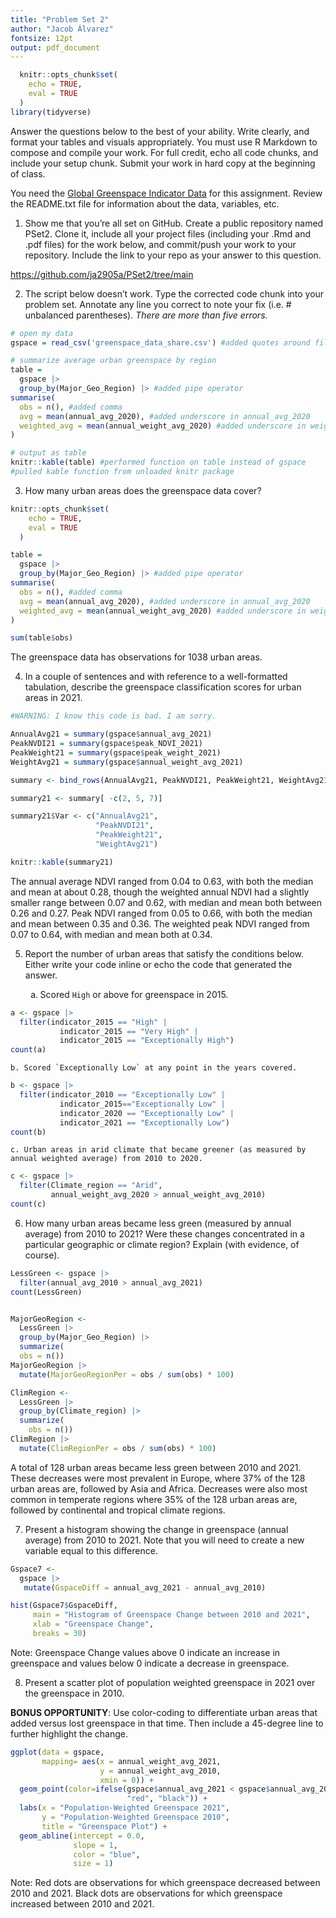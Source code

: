 ```yaml
---
title: "Problem Set 2"
author: "Jacob Álvarez"
fontsize: 12pt
output: pdf_document
---
```


```r
  knitr::opts_chunk$set(
    echo = TRUE, 
    eval = TRUE
  )
library(tidyverse)
```

Answer the questions below to the best of your ability. Write clearly, and format your tables and visuals appropriately. You must use R Markdown to compose and compile your work. For full credit, echo all code chunks, and include your setup chunk. Submit your work in hard copy at the beginning of class.

You need the [Global Greenspace Indicator Data](https://dataverse.harvard.edu/dataset.xhtml?persistentId=doi:10.7910/DVN/TMWYHB) for this assignment. Review the README.txt file for information about the data, variables, etc.

1.  Show me that you're all set on GitHub. Create a public repository named PSet2. Clone it, include all your project files (including your .Rmd and .pdf files) for the work below, and commit/push your work to your repository. Include the link to your repo as your answer to this question.

<https://github.com/ja2905a/PSet2/tree/main>

2.  The script below doesn't work. Type the corrected code chunk into your problem set. Annotate any line you correct to note your fix (i.e. \# unbalanced parentheses). *There are more than five errors.*

```r

# open my data
gspace = read_csv('greenspace_data_share.csv') #added quotes around file name

# summarize average urban greenspace by region
table = 
  gspace |>
  group_by(Major_Geo_Region) |> #added pipe operator
summarise(
  obs = n(), #added comma
  avg = mean(annual_avg_2020), #added underscore in annual_avg_2020
  weighted_avg = mean(annual_weight_avg_2020) #added underscore in weighted_avg
)

# output as table
knitr::kable(table) #performed function on table instead of gspace
#pulled kable function from unloaded knitr package

```

3.  How many urban areas does the greenspace data cover?

```r
knitr::opts_chunk$set(
    echo = TRUE, 
    eval = TRUE
  )

table = 
  gspace |>
  group_by(Major_Geo_Region) |> #added pipe operator
summarise(
  obs = n(), #added comma
  avg = mean(annual_avg_2020), #added underscore in annual_avg_2020
  weighted_avg = mean(annual_weight_avg_2020) #added underscore in weighted_avg
)

sum(table$obs)

```

The greenspace data has observations for 1038 urban areas.

4.  In a couple of sentences and with reference to a well-formatted tabulation, describe the greenspace classification scores for urban areas in 2021.

```r

#WARNING: I know this code is bad. I am sorry.

AnnualAvg21 = summary(gspace$annual_avg_2021)
PeakNVDI21 = summary(gspace$peak_NDVI_2021)
PeakWeight21 = summary(gspace$peak_weight_2021)
WeightAvg21 = summary(gspace$annual_weight_avg_2021)

summary <- bind_rows(AnnualAvg21, PeakNVDI21, PeakWeight21, WeightAvg21)

summary21 <- summary[ -c(2, 5, 7)]

summary21$Var <- c("AnnualAvg21",
                   "PeakNVDI21",
                   "PeakWeight21",
                   "WeightAvg21")

knitr::kable(summary21)

```

The annual average NDVI ranged from 0.04 to 0.63, with both the median and mean at about 0.28, though the weighted annual NDVI had a slightly smaller range between 0.07 and 0.62, with median and mean both between 0.26 and 0.27. Peak NDVI ranged from 0.05 to 0.66, with both the median and mean between 0.35 and 0.36. The weighted peak NDVI ranged from 0.07 to 0.64, with median and mean both at 0.34.

5.  Report the number of urban areas that satisfy the conditions below. Either write your code inline or echo the code that generated the answer.

    a.  Scored `High` or above for greenspace in 2015.

```r

a <- gspace |>
  filter(indicator_2015 == "High" |
           indicator_2015 == "Very High" |
           indicator_2015 == "Exceptionally High")
count(a)

```

```         
b. Scored `Exceptionally Low` at any point in the years covered.  
```

```r

b <- gspace |>
  filter(indicator_2010 == "Exceptionally Low" |
           indicator_2015=="Exceptionally Low" |
           indicator_2020 == "Exceptionally Low" |
           indicator_2021 == "Exceptionally Low")
count(b)

```

```         
c. Urban areas in arid climate that became greener (as measured by annual weighted average) from 2010 to 2020. 
```

```r

c <- gspace |>
  filter(Climate_region == "Arid",
         annual_weight_avg_2020 > annual_weight_avg_2010)
count(c)
```

6.  How many urban areas became less green (measured by annual average) from 2010 to 2021? Were these changes concentrated in a particular geographic or climate region? Explain (with evidence, of course).

```r

LessGreen <- gspace |>
  filter(annual_avg_2010 > annual_avg_2021)
count(LessGreen)


MajorGeoRegion <-
  LessGreen |>
  group_by(Major_Geo_Region) |>
  summarize(
  obs = n())
MajorGeoRegion |>
  mutate(MajorGeoRegionPer = obs / sum(obs) * 100)

ClimRegion <-
  LessGreen |>
  group_by(Climate_region) |>
  summarize(
    obs = n())
ClimRegion |>
  mutate(ClimRegionPer = obs / sum(obs) * 100)

```

A total of 128 urban areas became less green between 2010 and 2021. These decreases were most prevalent in Europe, where 37% of the 128 urban areas are, followed by Asia and Africa. Decreases were also most common in temperate regions where 35% of the 128 urban areas are, followed by continental and tropical climate regions.

7.  Present a histogram showing the change in greenspace (annual average) from 2010 to 2021. Note that you will need to create a new variable equal to this difference.

```r

Gspace7 <-
  gspace |>
   mutate(GspaceDiff = annual_avg_2021 - annual_avg_2010)

hist(Gspace7$GspaceDiff,
     main = "Histogram of Greenspace Change between 2010 and 2021",
     xlab = "Greenspace Change",
     breaks = 30)

```

Note: Greenspace Change values above 0 indicate an increase in greenspace and values below 0 indicate a decrease in greenspace.

8.  Present a scatter plot of population weighted greenspace in 2021 over the greenspace in 2010.

**BONUS OPPORTUNITY**: Use color-coding to differentiate urban areas that added versus lost greenspace in that time. Then include a 45-degree line to further highlight the change.

```r

ggplot(data = gspace,
       mapping= aes(x = annual_weight_avg_2021,
                    y = annual_weight_avg_2010,
                    xmin = 0)) +
  geom_point(color=ifelse(gspace$annual_avg_2021 < gspace$annual_avg_2010,
                          "red", "black")) +
  labs(x = "Population-Weighted Greenspace 2021",
       y = "Population-Weighted Greenspace 2010",
       title = "Greenspace Plot") +
  geom_abline(intercept = 0.0,
              slope = 1,
              color = "blue",
              size = 1)

```

Note: Red dots are observations for which greenspace decreased between 2010 and 2021. Black dots are observations for which greenspace increased between 2010 and 2021.